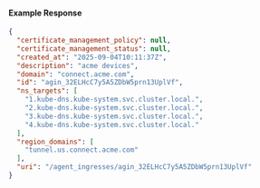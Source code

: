 
#### Example Response

```json
{
  "certificate_management_policy": null,
  "certificate_management_status": null,
  "created_at": "2025-09-04T10:11:37Z",
  "description": "acme devices",
  "domain": "connect.acme.com",
  "id": "agin_32ELHcC7y5A5ZDbW5prn13UplVf",
  "ns_targets": [
    "1.kube-dns.kube-system.svc.cluster.local.",
    "2.kube-dns.kube-system.svc.cluster.local.",
    "3.kube-dns.kube-system.svc.cluster.local.",
    "4.kube-dns.kube-system.svc.cluster.local."
  ],
  "region_domains": [
    "tunnel.us.connect.acme.com"
  ],
  "uri": "/agent_ingresses/agin_32ELHcC7y5A5ZDbW5prn13UplVf"
}
```
